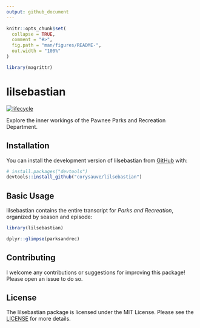 ```yaml
---
output: github_document
---
```


<!-- README.md is generated from README.Rmd. Please edit that file -->

```r
knitr::opts_chunk$set(
  collapse = TRUE,
  comment = "#>",
  fig.path = "man/figures/README-",
  out.width = "100%"
)

library(magrittr)
```

# lilsebastian

<!-- badges: start -->
[![lifecycle](https://img.shields.io/badge/lifecycle-stable-brightgreen.svg)](https://www.tidyverse.org/lifecycle/#stable)
<!-- badges: end -->

Explore the inner workings of the Pawnee Parks and Recreation Department.

## Installation

You can install the development version of lilsebastian from [GitHub](https://github.com/) with:

``` r
# install.packages("devtools")
devtools::install_github("corysauve/lilsebastian")
```
## Basic Usage 

lilsebastian contains the entire transcript for *Parks and Recreation*, organized by season and episode:
```r
library(lilsebastian)

dplyr::glimpse(parksandrec)
```

## Contributing 

I welcome any contributions or suggestions for improving this package! Please open an issue to do so. 

## License 

The lilsebastian package is licensed under the MIT License. Please see the [LICENSE](LICENSE.md) for more details.
